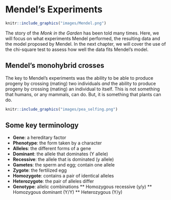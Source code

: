 # Mendel's Experiments {#mendel}

```r
knitr::include_graphics("images/Mendel.png")
```

The story of the _Monk in the Garden_ has been told many times.  Here, we will focus on what experiments Mendel performed, the resulting data and the model proposed by Mendel.  In the next chapter, we will cover the use of the chi-square test to assess how well the data fits Mendel's model.

## Mendel's monohybrid crosses

The key to Mendel's experiments was the ability to be able to produce progeny by crossing (mating) two individuals _and_ the ability to produce progeny by crossing (mating) an individual to itself.  This is not something that humans, or any mammals, can do.  But, it is something that plants can do. 

```r
knitr::include_graphics("images/pea_selfing.png")
```

## Some key terminology

* __Gene__: a hereditary factor
* __Phenotype__: the form taken by a character
* __Alleles__: the different forms of a gene
* __Dominant__: the allele that dominates (Y allele)
* __Recessive__: the allele that is dominated (y allele)
* __Gametes__: the sperm and egg; contain one allele
* __Zygote__: the fertilized egg
* __Homozygote__: contains a pair of identical alleles
* __Heterozygote__: the pair of alleles differ
* __Genotype__: allelic combinations 
  ** Homozygous recessive (y/y)
  ** Homozygous dominant (Y/Y)
  ** Heterozygous (Y/y)




